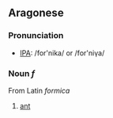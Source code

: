 ==Aragonese==
=== Pronunciation ===
*[[w:IPA|IPA]]: /for'nika/ or /for'niγa/

===Noun ''f''===
From Latin ''formica''

# [[ant]]